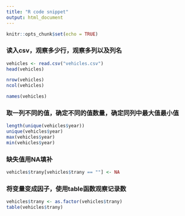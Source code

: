 ```yaml
---
title: "R code snippet"
output: html_document
---
```


```r
knitr::opts_chunk$set(echo = TRUE)
```
### 读入csv，观察多少行，观察多列以及列名
```r
vehicles <- read.csv("vehicles.csv")
head(vehicles)

nrow(vehicles)
ncol(vehicles)

names(vehicles)
```

### 取一列不同的值，确定不同的值数量，确定同列中最大值最小值
```r
length(unique(vehicles$year))
unique(vehicles$year)
max(vehicles$year)
min(vehicles$year)
```
### 缺失值用NA填补
```r
vehicles$trany[vehicles$trany == ""] <- NA
```
### 将变量变成因子，使用table函数观察记录数
```r
vehicles$trany <- as.factor(vehicles$trany)
table(vehicles$trany)
```

